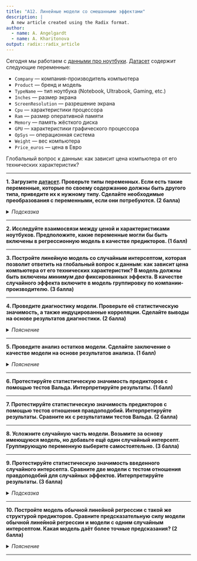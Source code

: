 ```yaml
---
title: "A12. Линейные модели со смешанными эффектами"
description: |
  A new article created using the Radix format.
author:
  - name: A. Angelgardt
  - name: A. Kharitonova
output: radix::radix_article
---
```


Сегодня мы работаем с [данными про ноутбуки](https://www.kaggle.com/muhammetvarl/laptop-price?select=laptop_price.csv). [Датасет](https://raw.githubusercontent.com/angelgardt/hseuxlab-wlm2021/master/data/laptop_price.csv) содержит следующие переменные:

* `Company` --- компания-производитель компьютера
* `Product` --- бренд и модель
* `TypeName` --- тип ноутбука (Notebook, Ultrabook, Gaming, etc.)
* `Inches` --- размер экрана
* `ScreenResolution` --- разрешение экрана
* `Cpu` --- характеристики процессора
* `Ram` --- размер оперативной памяти
* `Memory` --- память жёсткого диска
* `GPU` --- характеристики графического процессора
* `OpSys` --- операционная система
* `Weight` --- вес компьютера
* `Price_euros` --- цена в Евро

Глобальный вопрос к данным: как зависит цена компьютера от его технических характеристик?


***

**1. Загрузите [датасет](https://raw.githubusercontent.com/angelgardt/hseuxlab-wlm2021/master/data/laptop_price.csv). Проверьте типы переменных. Если есть такие переменные, которые по своему содержанию должны быть другого типа, приведите их к нужному типу. Сделайте необходимые преобразования с переменными, если они потребуются. (2 балла)**

<details>
<summary>*Подсказка*</summary>
Обратите внимание, как записаны переменные `Cpu`, `Ram`, `Memory` и `Weight`.
</details>

***

**2. Исследуйте взаимосвязи между ценой и характеристиками ноутбуков. Предположите, какие переменные могли бы быть включены в регрессионную модель в качестве предикторов. (1 балл)**

***

**3. Постройте линейную модель со случайным интерсептом, которая позволит ответить на глобальный вопрос к данным: как зависит цена компьютера от его технических характеристик? В модель должны быть включены _минимум два_ фиксированных эффекта. В качестве случайного эффекта включите в модель группировку по компании-производителю. (3 балла)**

***

**4. Проведите диагностику модели. Проверьте её статистическую значимость, а также индуцированные корреляции. Сделайте выводы на основе результатов диагностики. (2 балла)**

<details>
<summary>*Пояснение*</summary>
Обычно нас интересует прежде всего интересует фиксированная часть модели, поэтому сосредоточтесь на ней.
</details>

***

**5. Проведите анализ остатков модели. Сделайте заключение о качестве модели на основе результатов анализа. (1 балл)**

<details>
<summary>*Пояснение*</summary>
Графической диагностики будет достаточно.
</details>

***

**6. Протестируйте статистическую значимость предикторов с помощью тестов Вальда. Интерпретируйте результаты. (1 балл)**

***

**7. Протестируйте статистическую значимость предикторов с помощью тестов отношения правдоподобий. Интерпретируйте результаты. Сравните их с результатами тестов Вальда. (2 балла)**

***

**8. Усложните случайную часть модели. Возьмите за основу имеющуюся модель, но добавьте ещё один случайный интерсепт. Группирующую переменную выберите самостоятельно. (3 балла)**

***

**9. Протестируйте статистическую значимость введенного случайного интерсепта. Сравните две модели с тестом отношения правдоподобий для случайных эффектов. Интерпретируйте результаты. (3 балла)**

<details>
<summary>*Подсказка*</summary>
Обратите внимание на способ подбора модели.
</details>

***

**10. Постройте модель обычной линейной регрессии с такой же структурой предикторов. Сравните предсказательную силу модели обычной линейной регрессии и модели с одним случайным интерсептом. Какая модель даёт более точные предсказания? (2 балла)**

<details>
<summary>*Пояснение*</summary>
Достаточно сравнить суммы квадратов ошибок двух моделей, но можно рассчитать и метрики качества моделей, такие как $MSE$, $RMSE$, $MAE$ и $MAPE$.
</details>

***
